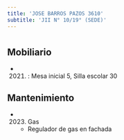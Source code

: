 ```yaml
---
title: 'JOSE BARROS PAZOS 3610'
subtitle: 'JII N° 10/19° (SEDE)'
---
```


#


## Mobiliario

*  (2021) : Mesa inicial 5, Silla escolar 30 





## Mantenimiento

*  (2023) Gas 
    + Regulador de gas en fachada



